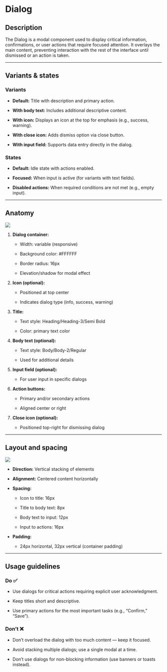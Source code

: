 # Dialog

## **Description**

The Dialog is a modal component used to display critical information, confirmations, or user actions that require focused attention. It overlays the main content, preventing interaction with the rest of the interface until dismissed or an action is taken.

***

## **Variants & states**

### **Variants**

- **Default:** Title with description and primary action.

- **With body text:** Includes additional descriptive content.

- **With icon:** Displays an icon at the top for emphasis (e.g., success, warning).

- **With close icon:** Adds dismiss option via close button.

- **With input field:** Supports data entry directly in the dialog.

### **States**

- **Default:** Idle state with actions enabled.

- **Focused:** When input is active (for variants with text fields).

- **Disabled actions:** When required conditions are not met (e.g., empty input).

***

## **Anatomy**

![](/img/anatomy-dialog.png)

1. **Dialog container:**

   - Width: variable (responsive)

   - Background color: #FFFFFF

   - Border radius: 16px

   - Elevation/shadow for modal effect

2. **Icon (optional):**

   - Positioned at top center

   - Indicates dialog type (info, success, warning)

3. **Title:**

   - Text style: Heading/Heading-3/Semi Bold

   - Color: primary text color

4. **Body text (optional):**

   - Text style: Body/Body-2/Regular

   - Used for additional details

5. **Input field (optional):**

   - For user input in specific dialogs

6. **Action buttons:**

   - Primary and/or secondary actions

   - Aligned center or right

7. **Close icon (optional):**

   - Positioned top-right for dismissing dialog

***

## **Layout and spacing**

![](/img/layout-and-spacing-dialog.png)

- **Direction:** Vertical stacking of elements

- **Alignment:** Centered content horizontally

- **Spacing:**

  - Icon to title: 16px

  - Title to body text: 8px

  - Body text to input: 12px

  - Input to actions: 16px

- **Padding:**

  - 24px horizontal, 32px vertical (container padding)

***

## **Usage guidelines**

### **Do ✅**

- Use dialogs for critical actions requiring explicit user acknowledgment.

- Keep titles short and descriptive.

- Use primary actions for the most important tasks (e.g., “Confirm,” “Save”).

### **Don’t ❌**

- Don’t overload the dialog with too much content — keep it focused.

- Avoid stacking multiple dialogs; use a single modal at a time.

- Don’t use dialogs for non-blocking information (use banners or toasts instead).
